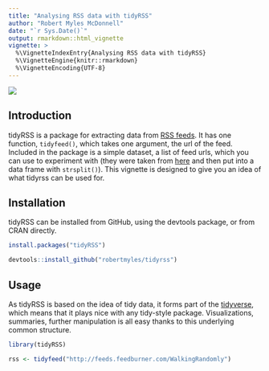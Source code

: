 ```yaml
---
title: "Analysing RSS data with tidyRSS"
author: "Robert Myles McDonnell"
date: "`r Sys.Date()`"
output: rmarkdown::html_vignette
vignette: >
  %\VignetteIndexEntry{Analysing RSS data with tidyRSS}
  %\VignetteEngine{knitr::rmarkdown}
  %\VignetteEncoding{UTF-8}
---
```


![](http://i.imgur.com/IOIt96l.png)

## Introduction  

tidyRSS is a package for extracting data from [RSS feeds](https://en.wikipedia.org/wiki/RSS). It has one function, `tidyfeed()`, which takes one argument, the url of the feed. Included in the package is a simple dataset, a list of feed urls, which you can use to experiment with (they were taken from [here](https://raw.githubusercontent.com/DataWookie/feedeR/master/tests/testthat/test-feeds.txt) and then put into a data frame with `strsplit()`). This vignette is designed to give you an idea of what tidyrss can be used for.  

## Installation

tidyRSS can be installed from GitHub, using the devtools package, or from CRAN directly.

```r
install.packages("tidyRSS")

devtools::install_github("robertmyles/tidyrss")

```

## Usage 

As tidyRSS is based on the idea of tidy data, it forms part of the [tidyverse](http://tidyverse.org/), which means that it plays nice with any tidy-style package. Visualizations, summaries, further manipulation is all easy thanks to this underlying common structure.  

```r
library(tidyRSS)

rss <- tidyfeed("http://feeds.feedburner.com/WalkingRandomly")
```

